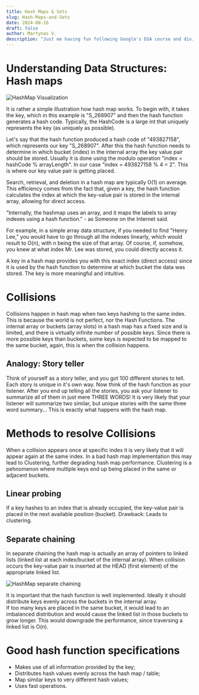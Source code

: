 ```yaml
---
title: Hash Maps & Sets
slug: Hash-Maps-and-Sets
date: 2024-08-16
draft: false
author: Martynas V.
description: "Just me having fun following Google's DSA course and diving deep into data structures and algorithms."
---
```


# Understanding Data Structures: Hash maps

<img src="./hashMap.svg" alt="HashMap Visualization" />

It is rather a simple illustration how hash map works.
To begin with, it takes the key, which in this example is "S_268907" 
and then the hash function generates a hash code.
Typically, the HashCode is a large int that uniquely represents 
the key (as uniquely as possible). 

Let's say that the hash function produced a hash code of "493827158", which represents our key "S_268907".
After this the hash function needs to determine in which bucket 
(index) in the internal array the key value pair should be stored.
Usually it is done using the modulo operation "index = hashCode % arrayLength". 
In our case "index = 493827158 % 4 = 2". This is where our key value pair is getting placed.

Search, retrieval, and deletion in a hash map are typically O(1) on average. 
This efficiency comes from the fact that, given a key, the hash function 
calculates the index at which the key-value pair is stored in the internal array, allowing for direct access.

"Internally, the hashmap uses an array, and it maps the labels to array
 indexes using a hash function." - as Someone on the Internet said.

For example, in a simple array data structure, if you needed to find
 "Henry Lee," you would have to go through all the indexes linearly, 
 which would result to O(n), with n being the size of that array. Of course, 
 if, somehow, you knew at what index Mr. Lee was stored, you could directly access it.

A key in a hash map provides you with this exact index (direct access) since 
it is used by the hash function to determine at which bucket the data was stored.
The key is more meaningful and intuitive.

# Collisions 

Collisions happen in hash map when two keys hashing to the same index.
This is because the world is not perfect, nor the Hash Functions. 
The internal array or buckets (array slots) in a hash map has a fixed size and is limited, 
and there is virtually infinite number of possible keys. 
Since there is more possible keys than buckets, 
some keys is expected to be mapped to the same bucket, again, this is when the collision happens.

## Analogy: Story teller

Think of yourself as a story teller, and you got 100 different stories to tell. 
Each story is unique in it's own way. Now think of the hash function as your listener. 
After you end up telling all the stories, you ask your listener to summarize all of them in just mere THREE WORDS! 
It is very likely that your listener will summarize two similar, but unique stories with the same three word summary...
This is exactly what happens with the hash map.

# Methods to resolve Collisions

When a collision appears once at specific index it is very likely that it will appear again at the same index.
In a bad hash map implementation this may lead to Clustering, further degrading hash map performance.
Clustering is a pehnomenon where multiple keys end up being placed in the same or adjacent buckets.


## **Linear probing**

If a key hashes to an index that is already occupied, the key-value pair is placed in the next available position (bucket).
Drawback: Leads to clustering.

## **Separate chaining**

In separate chaining the hash map is actually an array of pointers to linked lists (linked list at each index/bucket of the internal array).
When collision occurs the key-value pair is inserted at the HEAD (first element) of the appropriate linked list.

<img src="./hashMaps-separateChaining.svg" alt="HashMap separate chaining" />

It is important that the hash function is well implemented. 
Ideally it should distribute keys evenly across the buckets in the internal array.  
If too many keys are placed in the same bucket, it would lead to an imbalanced distribution and would cause the linked list in those buckets to grow longer. 
This would downgrade the performance, since traversing a linked list is O(n).

# Good hash function specifications

- Makes use of all information provided by the key;
- Distributes hash values evenly across the hash map / table;
- Map similar keys to very different hash values;
- Uses fast operations.


